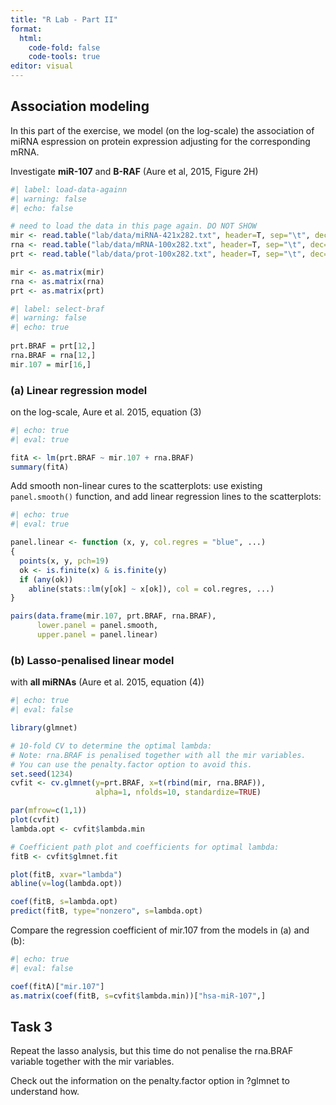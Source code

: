 ```yaml
---
title: "R Lab - Part II"
format: 
  html:
    code-fold: false
    code-tools: true
editor: visual
---
```


## Association modeling

In this part of the exercise, we model (on the log-scale) the association of miRNA espression on protein expression adjusting for the corresponding mRNA.

Investigate **miR-107** and **B-RAF** (Aure et al, 2015, Figure 2H)

```r
#| label: load-data-againn
#| warning: false
#| echo: false

# need to load the data in this page again. DO NOT SHOW
mir <- read.table("lab/data/miRNA-421x282.txt", header=T, sep="\t", dec=".")
rna <- read.table("lab/data/mRNA-100x282.txt", header=T, sep="\t", dec=".")
prt <- read.table("lab/data/prot-100x282.txt", header=T, sep="\t", dec=".")

mir <- as.matrix(mir)
rna <- as.matrix(rna)
prt <- as.matrix(prt)
```

```r
#| label: select-braf
#| warning: false
#| echo: true
 
prt.BRAF = prt[12,]
rna.BRAF = rna[12,]
mir.107 = mir[16,] 
```


### (a) Linear regression model 

on the log-scale, Aure et al. 2015, equation (3)

```r
#| echo: true
#| eval: true

fitA <- lm(prt.BRAF ~ mir.107 + rna.BRAF)
summary(fitA)
```

Add smooth non-linear cures to the scatterplots: use existing `panel.smooth()` function, and add linear regression lines to the scatterplots:

```r
#| echo: true
#| eval: true

panel.linear <- function (x, y, col.regres = "blue", ...) 
{ 
  points(x, y, pch=19) 
  ok <- is.finite(x) & is.finite(y) 
  if (any(ok)) 
    abline(stats::lm(y[ok] ~ x[ok]), col = col.regres, ...) 
} 

pairs(data.frame(mir.107, prt.BRAF, rna.BRAF), 
      lower.panel = panel.smooth,
      upper.panel = panel.linear)

```


### (b) Lasso-penalised linear model 

with **all miRNAs** (Aure et al. 2015, equation (4))

```r
#| echo: true
#| eval: false

library(glmnet)

# 10-fold CV to determine the optimal lambda:
# Note: rna.BRAF is penalised together with all the mir variables. 
# You can use the penalty.factor option to avoid this.
set.seed(1234)
cvfit <- cv.glmnet(y=prt.BRAF, x=t(rbind(mir, rna.BRAF)),
                   alpha=1, nfolds=10, standardize=TRUE)

par(mfrow=c(1,1))
plot(cvfit)
lambda.opt <- cvfit$lambda.min

# Coefficient path plot and coefficients for optimal lambda:
fitB <- cvfit$glmnet.fit

plot(fitB, xvar="lambda")
abline(v=log(lambda.opt))

coef(fitB, s=lambda.opt)
predict(fitB, type="nonzero", s=lambda.opt)
```

Compare the regression coefficient of mir.107 from the models in (a) and (b):

```r
#| echo: true
#| eval: false

coef(fitA)["mir.107"]
as.matrix(coef(fitB, s=cvfit$lambda.min))["hsa-miR-107",]

```

::: {.callout-note}
## Task 3

Repeat the lasso analysis, but this time do not penalise the rna.BRAF variable together with the mir variables. 

Check out the information on the penalty.factor option in ?glmnet to understand how.
:::
